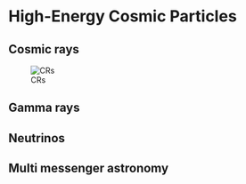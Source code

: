 # High-Energy Cosmic Particles


## Cosmic rays

![CRs](figures/cp_fluxes.png){#fig-cp_fluxes}


## Gamma rays

## Neutrinos

## Multi messenger astronomy
